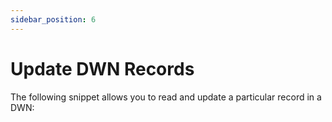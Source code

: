 ```yaml
---
sidebar_position: 6
---
```



# Update DWN Records

The following snippet allows you to read and update a particular record in a DWN:

<CodeSnippet functionName="updateDwnRecord" />
